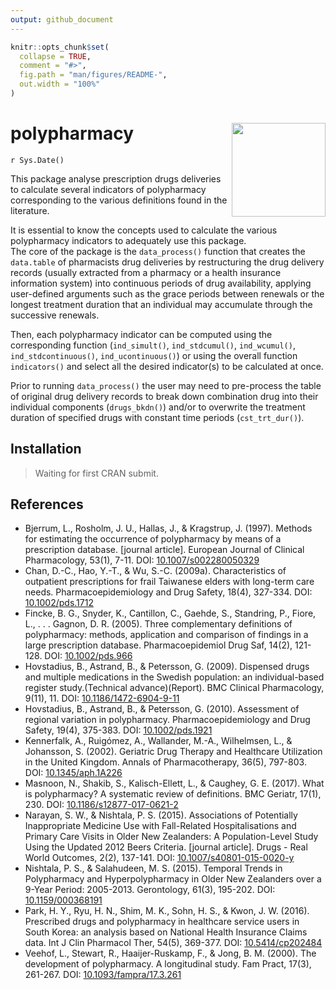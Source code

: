---
output: github_document
---

<!-- README.md is generated from README.Rmd. Please edit that file -->

```{r, include = FALSE}
knitr::opts_chunk$set(
  collapse = TRUE,
  comment = "#>",
  fig.path = "man/figures/README-",
  out.width = "100%"
)
```

# polypharmacy <img src="man/figures/sticker/stiker2.png" width = "150" align="right" />

`r Sys.Date()`

This package analyse prescription drugs deliveries to calculate several indicators of polypharmacy corresponding to the various definitions found in the literature.

It is essential to know the concepts used to calculate the various polypharmacy indicators to adequately use this package.  
The core of the package is the `data_process()` function that creates the `data.table` of pharmacists drug deliveries by restructuring the drug delivery records (usually extracted from a pharmacy or a health insurance information system) into continuous periods of drug availability, applying user-defined arguments such as the grace periods between renewals or the longest treatment duration that an individual may accumulate through the successive renewals.

Then, each polypharmacy indicator can be computed using the corresponding function (`ind_simult()`, `ind_stdcumul()`, `ind_wcumul()`, `ind_stdcontinuous()`, `ind_ucontinuous()`) or using the overall function `indicators()` and select all the desired indicator(s) to be calculated at once.

Prior to running `data_process()` the user may need to pre-process the table of original drug delivery records to break down combination drug into their individual components (`drugs_bkdn()`) and/or to overwrite the treatment duration of specified drugs with constant time periods (`cst_trt_dur()`).


## Installation

> Waiting for first CRAN submit.

## References

* Bjerrum, L., Rosholm, J. U., Hallas, J., & Kragstrup, J. (1997). Methods for estimating the occurrence of polypharmacy by means of a prescription database. [journal article]. European Journal of Clinical Pharmacology, 53(1), 7-11. DOI: [10.1007/s002280050329](https://link.springer.com/article/10.1007/s002280050329)
* Chan, D.-C., Hao, Y.-T., & Wu, S.-C. (2009a). Characteristics of outpatient prescriptions for frail Taiwanese elders with long-term care needs. Pharmacoepidemiology and Drug Safety, 18(4), 327-334. DOI: [10.1002/pds.1712](https://onlinelibrary.wiley.com/doi/abs/10.1002/pds.1712)
* Fincke, B. G., Snyder, K., Cantillon, C., Gaehde, S., Standring, P., Fiore, L., . . . Gagnon, D. R. (2005). Three complementary definitions of polypharmacy: methods, application and comparison of findings in a large prescription database. Pharmacoepidemiol Drug Saf, 14(2), 121-128. DOI: [10.1002/pds.966](https://onlinelibrary.wiley.com/doi/abs/10.1002/pds.966)
* Hovstadius, B., Astrand, B., & Petersson, G. (2009). Dispensed drugs and multiple medications in the Swedish population: an individual-based register study.(Technical advance)(Report). BMC Clinical Pharmacology, 9(11), 11. DOI: [10.1186/1472-6904-9-11](https://link.springer.com/article/10.1186%2F1472-6904-9-11)
* Hovstadius, B., Astrand, B., & Petersson, G. (2010). Assessment of regional variation in polypharmacy. Pharmacoepidemiology and Drug Safety, 19(4), 375-383. DOI: [10.1002/pds.1921](https://onlinelibrary.wiley.com/doi/abs/10.1002/pds.1921)
* Kennerfalk, A., Ruigómez, A., Wallander, M.-A., Wilhelmsen, L., & Johansson, S. (2002). Geriatric Drug Therapy and Healthcare Utilization in the United Kingdom. Annals of Pharmacotherapy, 36(5), 797-803. DOI: [10.1345/aph.1A226](https://journals.sagepub.com/doi/10.1345/aph.1A226)
* Masnoon, N., Shakib, S., Kalisch-Ellett, L., & Caughey, G. E. (2017). What is polypharmacy? A systematic review of definitions. BMC Geriatr, 17(1), 230. DOI: [10.1186/s12877-017-0621-2](https://bmcgeriatr.biomedcentral.com/articles/10.1186/s12877-017-0621-2)
* Narayan, S. W., & Nishtala, P. S. (2015). Associations of Potentially Inappropriate Medicine Use with Fall-Related Hospitalisations and Primary Care Visits in Older New Zealanders: A Population-Level Study Using the Updated 2012 Beers Criteria. [journal article]. Drugs - Real World Outcomes, 2(2), 137-141. DOI: [10.1007/s40801-015-0020-y](https://link.springer.com/article/10.1007%2Fs40801-015-0020-y)
* Nishtala, P. S., & Salahudeen, M. S. (2015). Temporal Trends in Polypharmacy and Hyperpolypharmacy in Older New Zealanders over a 9-Year Period: 2005-2013. Gerontology, 61(3), 195-202. DOI: [10.1159/000368191](https://www.karger.com/Article/Abstract/368191)
* Park, H. Y., Ryu, H. N., Shim, M. K., Sohn, H. S., & Kwon, J. W. (2016). Prescribed drugs and polypharmacy in healthcare service users in South Korea: an analysis based on National Health Insurance Claims data. Int J Clin Pharmacol Ther, 54(5), 369-377. DOI: [10.5414/cp202484](https://www.dustri.com/article_response_page.html?artId=14225&doi=10.5414/CP202484&L=0)
* Veehof, L., Stewart, R., Haaijer-Ruskamp, F., & Jong, B. M. (2000). The development of polypharmacy. A longitudinal study. Fam Pract, 17(3), 261-267. DOI: [10.1093/fampra/17.3.261](https://academic.oup.com/fampra/article/17/3/261/514657)






























